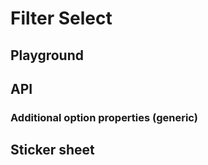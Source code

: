 
<Meta of={FilterSelectStories} />

# Filter Select

<ResourceLinks
  sourceCode="https://github.com/cultureamp/kaizen-design-system/tree/main/packages/components/src/FilterSelect"
  figma="https://www.figma.com/file/ZRfnoNUXbGZv4eVWLbF4Az/%F0%9F%96%BC%EF%B8%8F-Component-Gallery?type=design&node-id=6-28579&t=bowQ0LWOQKOd0UYS-0"
  designGuidelines="https://cultureamp.atlassian.net/wiki/spaces/DesignSystem/pages/3082093959/Filters"
  className="!kz-mb-8"
/>

<KAIOInstallation exportNames="FilterSelect" />

## Playground

<NoClipCanvas of={FilterSelectStories.Playground} />
<Controls of={FilterSelectStories.Playground} />

## API

### Additional option properties (generic)

<Description of={FilterSelectStories.AdditionalProperties} />
<NoClipCanvas of={FilterSelectStories.AdditionalProperties} />

## Sticker sheet

<Canvas of={FilterSelectStickerSheet.StickerSheetDefault} />
